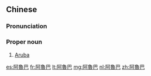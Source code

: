 ==Chinese==
{{zh-forms|s=阿鲁巴|gloss=-}}

===Pronunciation===
{{zh-pron
|m=Ālǔbā
|c=aa3 lou5 baa1
|mn=qz,xm,zz:A-ló͘-pa
|cat=pn
}}

===Proper noun===
{{zh-proper noun}}

# [[Aruba]]

[[es:阿魯巴]]
[[fr:阿魯巴]]
[[lt:阿魯巴]]
[[mg:阿魯巴]]
[[nl:阿魯巴]]
[[zh:阿魯巴]]